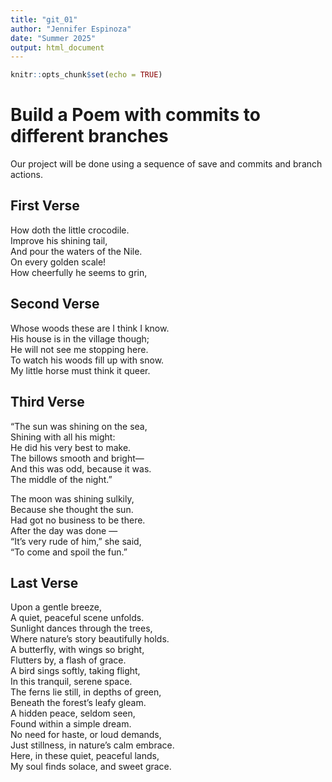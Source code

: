 ```yaml
---
title: "git_01"
author: "Jennifer Espinoza"
date: "Summer 2025"
output: html_document
---
```


```r
knitr::opts_chunk$set(echo = TRUE)
```
# Build a Poem with commits to different branches
Our project will be done using a sequence of save and commits and branch actions.
<!-- Do not modify or change any text in "!--" bracketed areas such as this --- these are instructions to
you, if you change any of this the git program will notice it and compromise your git merging strategy !-->

## First Verse 
<!--Put the first five lines of a poem by Lewis Carrol in this section!-->
   
How doth the little crocodile.   
Improve his shining tail,   
And pour the waters of the Nile.   
On every golden scale!   
How cheerfully he seems to grin,   



## Second Verse
<!--Put the first five lines of a poem by Robert Frost here!-->
   
Whose woods these are I think I know.   
His house is in the village though;   
He will not see me stopping here.   
To watch his woods fill up with snow.   
My little horse must think it queer.   
   
   
## Third Verse
<!--Put the first two verses of The Walrus and the Carpenter here!-->
   
“The sun was shining on the sea,   
Shining with all his might:   
He did his very best to make.   
The billows smooth and bright—   
And this was odd, because it was.   
The middle of the night.”   
   
The moon was shining sulkily,   
Because she thought the sun.   
Had got no business to be there.   
After the day was done —   
“It’s very rude of him,” she said,   
“To come and spoil the fun.”   
   
## Last Verse
<!--Put a short poem you created using chatGPT of 20 to 30 lines,here!-->
   
Upon a gentle breeze,   
A quiet, peaceful scene unfolds.   
Sunlight dances through the trees,   
Where nature’s story beautifully holds.   
A butterfly, with wings so bright,   
Flutters by, a flash of grace.   
A bird sings softly, taking flight,   
In this tranquil, serene space.   
The ferns lie still, in depths of green,   
Beneath the forest’s leafy gleam.   
A hidden peace, seldom seen,   
Found within a simple dream.   
No need for haste, or loud demands,   
Just stillness, in nature’s calm embrace.   
Here, in these quiet, peaceful lands,   
My soul finds solace, and sweet grace.   
   